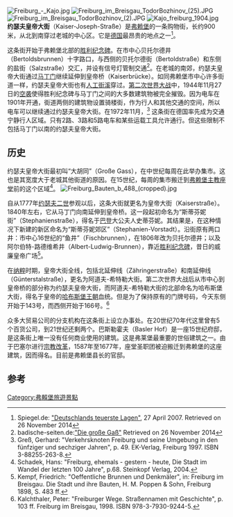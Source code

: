 [[File:Freiburg_-_Kajo.jpg|thumb]]
[[File:Freiburg_im_Breisgau_TodorBozhinov_(25).JPG|thumb]]
[[File:Freiburg_im_Breisgau_TodorBozhinov_(2).JPG|thumb]]
[[File:Kajo_freiburg_1904.jpg|thumb]]
'''约瑟夫皇帝大街'''（Kaiser-Joseph-Straße）是[[弗赖堡|弗赖堡]]的一条购物街，长约900 米，从北到南穿过老城的中心区。它是[[德国|德国]]最昂贵的地点之一<ref>Spiegel.de: [http://www.spiegel.de/wirtschaft/deutschlands-teuerste-lagen-hier-kostet-die-miete-260-euro-pro-quadratmeter-a-479828.html "Deutschlands teuerste Lagen"], 27 April 2007. Retrieved on 26 November 2014</ref>。

这条街开始于弗赖堡北部的[[胜利纪念碑_(弗赖堡)|胜利纪念碑]]。在市中心贝托尔德井（Bertoldsbrunnen）十字路口，与西侧的贝托尔德街（Bertoldstraße）和东侧的盐街（Salzstraße）交汇，并设有信号灯管制交通<ref>badische-seiten.de:[http://www.badische-seiten.de/freiburg/grosse-gass.php "Die große Gaß"] Retrieved on 26 November 2014</ref>。在老城的南郊，约瑟夫皇帝大街通过[[马丁门|马丁门]]继续延伸到皇帝桥（Kaiserbrücke）。如同弗赖堡市中心许多街道一样，约瑟夫皇帝大街也有[[人工街溪|人工街溪]]穿过。[[第二次世界大战|第二次世界大战]]中，1944年11月27日的[[空袭|空袭]]使得胜利纪念碑与马丁门之间的大多数建筑物被完全摧毁。因为电车在1901年开通，街道两侧的建筑物设置骑楼街，作为行人和其他交通的空间，所以电车可以继续通过约瑟夫皇帝大街。在1972年11月，<ref>Greß, Gerhard: "Verkehrsknoten Freiburg und seine Umgebung in den fünfziger und sechziger Jahren", p. 49. EK-Verlag, Freiburg 1997. ISBN 3-88255-263-8.</ref> 这条街在德国率先成为交通宁静行人区域。只有2路、3路和5路电车和某些运载工具允许通行。但这些限制不包括马丁门以南的约瑟夫皇帝大街。

== 历史 ==
约瑟夫皇帝大街最初叫“大胡同”（Große Gass），在中世纪每周在此举办集市。这也是其宽度大于老城其他街道的原因。在15世纪，每周的集市搬迁到[[弗赖堡主教座堂|弗赖堡主教座堂]]前的这个区域<ref>Schadek, Hans: "Freiburg, ehemals - gestern - heute, Die Stadt im Wandel der letzten 100 Jahre", p.68. Steinkopf Verlag, 2004.</ref>。
[[File:Freiburg_Bauten_b_488_(cropped).jpg|thumb]]

自从1777年[[约瑟夫二世|约瑟夫二世]]参观以后，这条大街就更名为皇帝大街（Kaiserstraße）。1840年左右，它从马丁门向南延伸到皇帝桥。这一段起初命名为“斯蒂芬妮街”（Stephanienstraße），得名于[[巴登|巴登]]大公夫人史蒂芬妮。其结果是，在这种情况下新建的新区命名为“斯蒂芬妮郊区”（Stephanien-Vorstadt）。沿街原有两口井：市中心16世纪的“鱼井”（Fischbrunnen），在1806年改为贝托尔德井；以及阿尔伯特-路德维希井（Albert-Ludwig-Brunnen），靠近[[胜利纪念碑|胜利纪念碑]]，昔日的威廉皇帝广场<ref>Kempf, Friedrich: "Oeffentliche Brunnen und Denkmäler", in: Freiburg im Breisgau. Die Stadt und ihre Bauten, H. M. Poppen & Sohn, Freiburg 1898, S. 483 ff.</ref>。

在[[纳粹|纳粹]]时期，皇帝大街全线，包括北延伸线（Zähringerstraße）和南延伸线（Günterstalstraße），更名为阿道夫-希特勒大街。第二次世界大战后从市中心到皇帝桥的部分称为约瑟夫皇帝大街，而阿道夫-希特勒大街的北部命名为哈布斯堡大街，得名于皇帝的[[哈布斯堡王朝|哈布斯堡王朝]]血统。但是为了保持原有的门牌号码，今天东侧开始于143号，而西侧开始于166号。<ref>Kalchthaler, Peter: "Freiburger Wege. Straßennamen mit Geschichte", p. 103 ff. Freiburg im Breisgau, 1998. ISBN 978-3-7930-9244-5.</ref>

众多大贸易公司的分支机构在这条街上设立办事处。在20世纪70年代这里曾有5个百货公司，到21世纪还剩两个。巴斯勒霍夫（Basler Hof）是一座15世纪府邸，是这条街上唯一没有任何商业使用的建筑。这是弗莱堡最重要的世俗建筑之一。由于巴塞尔进行[[宗教改革|宗教改革]]，1587年至1677年，座堂圣职团被迫搬迁到弗赖堡的这座建筑，因而得名。目前是弗赖堡县长的官邸。

== 参考==
{{Reflist}}
{{coord|47.9946|N|7.8497|E|source:wikidata|display=title}}

[[Category:弗賴堡旅遊景點|Category:弗賴堡旅遊景點]]
